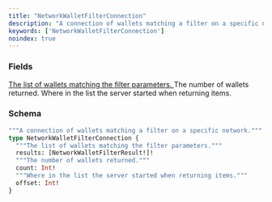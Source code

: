 ```yaml
---
title: "NetworkWalletFilterConnection"
description: "A connection of wallets matching a filter on a specific network."
keywords: ['NetworkWalletFilterConnection']
noindex: true
---
```


### Fields

<a href="/api-reference/types/networkwalletfilterresult">
  <ResponseField name="results" type="[NetworkWalletFilterResult!]!" required>
    The list of wallets matching the filter parameters.
  </ResponseField>
</a>

<ResponseField name="count" type="Int!" required>
  The number of wallets returned.
</ResponseField>

<ResponseField name="offset" type="Int!" required>
  Where in the list the server started when returning items.
</ResponseField>

### Schema


```graphql 
"""A connection of wallets matching a filter on a specific network."""
type NetworkWalletFilterConnection {
  """The list of wallets matching the filter parameters."""
  results: [NetworkWalletFilterResult!]!
  """The number of wallets returned."""
  count: Int!
  """Where in the list the server started when returning items."""
  offset: Int!
}
```
